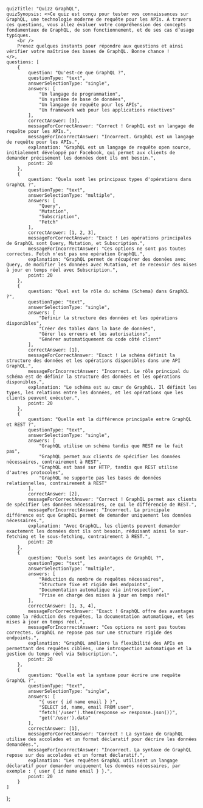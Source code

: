     quizTitle: "Quizz GraphQL",
    quizSynopsis: <>Ce quiz est conçu pour tester vos connaissances sur GraphQL, une technologie moderne de requête pour les APIs. À travers ces questions, vous allez évaluer votre compréhension des concepts fondamentaux de GraphQL, de son fonctionnement, et de ses cas d’usage typiques.
        <br />
        Prenez quelques instants pour répondre aux questions et ainsi vérifier votre maîtrise des bases de GraphQL. Bonne chance !
    </>,
    questions: [
        {
            question: "Qu'est-ce que GraphQL ?",
            questionType: "text",
            answerSelectionType: "single",
            answers: [
                "Un langage de programmation",
                "Un système de base de données",
                "Un langage de requête pour les APIs",
                "Un framework web pour les applications réactives"
            ],
            correctAnswer: [3],
            messageForCorrectAnswer: "Correct ! GraphQL est un langage de requête pour les APIs.",
            messageForIncorrectAnswer: "Incorrect. GraphQL est un langage de requête pour les APIs.",
            explanation: "GraphQL est un langage de requête open source, initialement développé par Facebook, qui permet aux clients de demander précisément les données dont ils ont besoin.",
            point: 20
        },
        {
            question: "Quels sont les principaux types d'opérations dans GraphQL ?",
            questionType: "text",
            answerSelectionType: "multiple",
            answers: [
                "Query",
                "Mutation",
                "Subscription",
                "Fetch"
            ],
            correctAnswer: [1, 2, 3],
            messageForCorrectAnswer: "Exact ! Les opérations principales de GraphQL sont Query, Mutation, et Subscription.",
            messageForIncorrectAnswer: "Ces options ne sont pas toutes correctes. Fetch n'est pas une opération GraphQL.",
            explanation: "GraphQL permet de récupérer des données avec Query, de modifier les données avec Mutation, et de recevoir des mises à jour en temps réel avec Subscription.",
            point: 20
        },
        {
            question: "Quel est le rôle du schéma (Schema) dans GraphQL ?",
            questionType: "text",
            answerSelectionType: "single",
            answers: [
                "Définir la structure des données et les opérations disponibles",
                "Créer des tables dans la base de données",
                "Gérer les erreurs et les autorisations",
                "Générer automatiquement du code côté client"
            ],
            correctAnswer: [1],
            messageForCorrectAnswer: "Exact ! Le schéma définit la structure des données et les opérations disponibles dans une API GraphQL.",
            messageForIncorrectAnswer: "Incorrect. Le rôle principal du schéma est de définir la structure des données et les opérations disponibles.",
            explanation: "Le schéma est au cœur de GraphQL. Il définit les types, les relations entre les données, et les opérations que les clients peuvent exécuter.",
            point: 20
        },
        {
            question: "Quelle est la différence principale entre GraphQL et REST ?",
            questionType: "text",
            answerSelectionType: "single",
            answers: [
                "GraphQL utilise un schéma tandis que REST ne le fait pas",
                "GraphQL permet aux clients de spécifier les données nécessaires, contrairement à REST",
                "GraphQL est basé sur HTTP, tandis que REST utilise d'autres protocoles",
                "GraphQL ne supporte pas les bases de données relationnelles, contrairement à REST"
            ],
            correctAnswer: [2],
            messageForCorrectAnswer: "Correct ! GraphQL permet aux clients de spécifier les données nécessaires, ce qui le différencie de REST.",
            messageForIncorrectAnswer: "Incorrect. La principale différence est que GraphQL permet de demander uniquement les données nécessaires.",
            explanation: "Avec GraphQL, les clients peuvent demander exactement les données dont ils ont besoin, réduisant ainsi le sur-fetching et le sous-fetching, contrairement à REST.",
            point: 20
        },
        {
            question: "Quels sont les avantages de GraphQL ?",
            questionType: "text",
            answerSelectionType: "multiple",
            answers: [
                "Réduction du nombre de requêtes nécessaires",
                "Structure fixe et rigide des endpoints",
                "Documentation automatique via introspection",
                "Prise en charge des mises à jour en temps réel"
            ],
            correctAnswer: [1, 3, 4],
            messageForCorrectAnswer: "Exact ! GraphQL offre des avantages comme la réduction des requêtes, la documentation automatique, et les mises à jour en temps réel.",
            messageForIncorrectAnswer: "Ces options ne sont pas toutes correctes. GraphQL ne repose pas sur une structure rigide des endpoints.",
            explanation: "GraphQL améliore la flexibilité des APIs en permettant des requêtes ciblées, une introspection automatique et la gestion du temps réel via Subscription.",
            point: 20
        },
        {
            question: "Quelle est la syntaxe pour écrire une requête GraphQL ?",
            questionType: "text",
            answerSelectionType: "single",
            answers: [
                "{ user { id name email } }",
                "SELECT id, name, email FROM user",
                "fetch('/user').then(response => response.json())",
                "get('/user').data"
            ],
            correctAnswer: [1],
            messageForCorrectAnswer: "Correct ! La syntaxe de GraphQL utilise des accolades et un format déclaratif pour décrire les données demandées.",
            messageForIncorrectAnswer: "Incorrect. La syntaxe de GraphQL repose sur des accolades et un format déclaratif.",
            explanation: "Les requêtes GraphQL utilisent un langage déclaratif pour demander uniquement les données nécessaires, par exemple : { user { id name email } }.",
            point: 20
        }
    ]
};

<Quizz quizData={quiz} />


